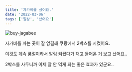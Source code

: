 ```yaml
---
title: '자가비를 샀어요.'
date: '2022-03-06'
tags: ['일상', '샀어요']
---
```


![buy-jagabee](/static/images/posts/buy-jagabee.jpg)

자가비를 파는 곳이 잘 없길래 쿠팡에서 2박스를 시켰어요.

이것도 계속 품절이라서 알림 켜뒀다가 재고 들어온 거 보고 샀어요..

2박스를 사두니까 이제 잘 안 먹게 되는 좋은 효과가 있군요..